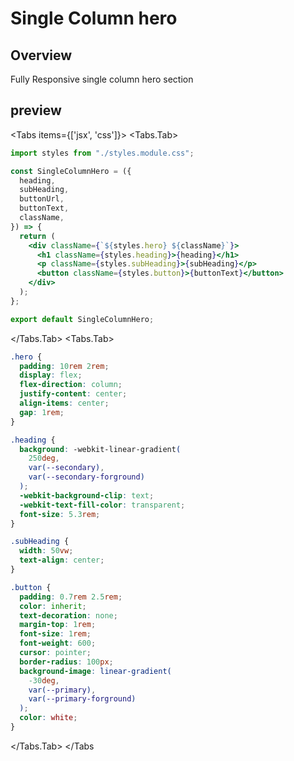 # Single Column hero


## Overview 

Fully Responsive single column hero section


## preview
<SingleColumnHero
  heading="Chetan Khulage"
  subHeading="I love to work on front-end of web and i mostly work with THREE js for 3D web development, i have worked on web development from around 3 years"
  buttonUrl="/explore"
  buttonText="explore my Projects"
/>


<Tabs items={['jsx', 'css']}>
  <Tabs.Tab>

```jsx showLineNumbers filename="components/singleColumnHero/SingleColumnHero.jsx" copy
import styles from "./styles.module.css";

const SingleColumnHero = ({
  heading,
  subHeading,
  buttonUrl,
  buttonText,
  className,
}) => {
  return (
    <div className={`${styles.hero} ${className}`}>
      <h1 className={styles.heading}>{heading}</h1>
      <p className={styles.subHeading}>{subHeading}</p>
      <button className={styles.button}>{buttonText}</button>
    </div>
  );
};

export default SingleColumnHero;
```

  </Tabs.Tab>
  <Tabs.Tab>
  ```css showLineNumbers filename="components/singleColumnHero/styles.module.css" copy
  .hero {
    padding: 10rem 2rem;
    display: flex;
    flex-direction: column;
    justify-content: center;
    align-items: center;
    gap: 1rem;
  }

  .heading {
    background: -webkit-linear-gradient(
      250deg,
      var(--secondary),
      var(--secondary-forground)
    );
    -webkit-background-clip: text;
    -webkit-text-fill-color: transparent;
    font-size: 5.3rem;
  }

  .subHeading {
    width: 50vw;
    text-align: center;
  }

  .button {
    padding: 0.7rem 2.5rem;
    color: inherit;
    text-decoration: none;
    margin-top: 1rem;
    font-size: 1rem;
    font-weight: 600;
    cursor: pointer;
    border-radius: 100px;
    background-image: linear-gradient(
      -30deg,
      var(--primary),
      var(--primary-forground)
    );
    color: white;
  }
```
  </Tabs.Tab>
</Tabs

>
